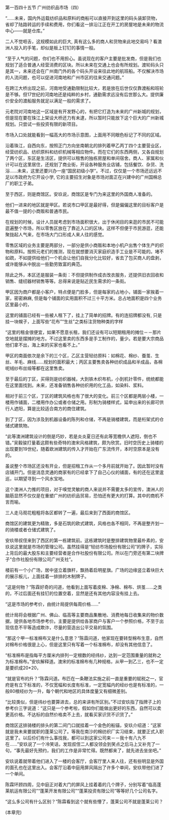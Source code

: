 

第一百四十五节 广州纺织品市场（四）

“……未来，国内外运载纺织品和原料的商船可以直接开到这里的码头装卸货物，省却了陆路转运的手续和费用，你们看这一排沿江正在开工的房屋地是未来的物流中心――就是仓库。”

二人不觉咂舌，这规模如此的巨大, 真有这么多的商人和货物来此地交易吗？看澳洲人投入的手笔，却似是板上钉钉的事情一般。

“至于人气的问题，你们也不用担心。虽说现在的客户主要是批发商，但是我们也规划了适合普通人经营消费的区块。所以未来在交通上也会有所规划。渡轮码头只是其一，未来还会在广州南门外的各个码头开设来往此地的航班船。不仅解决市场的人流问题，也可以促进河南地和广州市区的往来交通问题。”

在跨江大桥出现之前，河南地受通勤限制比较大，若是放在后世仅仅靠渡船和班轮是不够。但17世纪的河南地还是纯粹的乡村，通勤需求远没有后世那么大。提供廉价安全的渡船服务就足以满足一般的需求了。

元老院对河南地这一区域是有开发野心的，有把它打造为未来的广州新城的规划，但是现在要在珠江上架设大桥还力有未逮，所以暂时只能放下这个巨大的广州新城规划。只尝试一些投资有限的新项目。

市场入口处就能看到一幅高大的市场示意图，上面用不同眼色标记了不同的区域。

沿着珠江，自西向东，按照正门方向坐南朝北的排列着甲乙丙丁四个主要营业区，经营纺织品、纺织原料和纺织机械等相应物件。而在它们的东西两侧，又各自规划了两个区，东区是生活区，提供可以租售的独栋房屋和单间宿舍。商人、家属和伙计可以在这里居住，还规划了商业街，开设各种服务业店铺，包括餐饮、杂货、洗浴……未来，这里还要兴办一座“国民初级小学”。不过，仅仅是一个市场还远远不足以市政府为它开设小学, 它的主要招生对象是市场对面正在兴建中的广州国棉总厂的职工子弟。

至于西区，则是商馆区。安玖说，商馆区是专门为来这里的外国商人准备的。

他们一进来的地区就是甲区。若说市口甲区是最好得，但是偏偏这里的目标客户是最不值一提的小商贩和普通市民。

在规划的时候，设计人员就考虑到市场面积很大，出于休闲目的来逛的市民不可能逛遍整个市场，所以零售区放在了靠近入口的区块。这样不但便于市民游逛，还能聚拢起人气来，在市场大门口形成人来人往的感觉。

零售区域的业务主要是两部分，一部分是供小商贩和本地小机户出售个体生产的织物和原料。按照元老们的推测，现在就想要消灭家庭织造手工业是不可能的。堵不如疏，不如提供给他们一个机会让他们自我分化比较好，省去了包买商人的盘剥，或许能够从中脱出一些勤劳致富的典范。

除此之外，本区还是服装一条街：不但提供制作成衣改衣服务，还提供旧衣回收和销售、缝纫器材销售等等。总得来说是贴近民生需求的一条街。

甲区因为商户都是小客户，特点便是门脸多，但是每家的占地小，铺面一家挨着一家，密密麻麻, 但是每个铺面的实用面积不过三十平方米。总占地面积是四个业务区里最小的，

这里的铺面已经有一些被人租下了，挂上了简单的招牌。有的连招牌都没有, 只是挂一块幌子，上面写些“花布”“生丝”之类标注货物种类的字样

“这里的租金很便宜，如果不愿意长租，我们还设有可以短期租用的摊位－－那片空地就是摆摊的地方。不过这里卖的东西多是手工制作的，量少。若是要大宗商品他们拿不出，海上来的买家也看不上。”

甲区的南面依次是余下的三个区，乙区主营轻纺原料：如棉花、棉纱、蚕茧、生丝、羊毛、麻线……规划的面积最大；丙区主要售卖各种纺织成品和半成品，各棉呢绒纱布丝缎等都在这里售卖。

至于最后的丁区，买得则是纺织器械，大到铁木织布机，小到机针零件，统统都能在这里面找到。未来，还准备销售各种纺织用的化工品，如染料、浆料。

相对于前三个区，丁区的建筑风格也有了很大的变化。前三个区都是两层小楼，一楼用作铺面，二楼用作办公或者仓储之用。形制为骑楼样式，延申出来的长廊可供行人遮阳，算是比较适合南方的商住建筑。

到了丁区，因为涉及到机器设备的陈列和仓储，不再是骑楼建筑，而是桁架式的仓储式建筑物。

“此等澳洲建筑设计的倒是巧妙，若是炎炎夏日还有此等宽檐供人遮阳，倒也不错。”吴毅骏打量着这颇有些奇特的澳宋风格建筑，颇为欣赏。旧时空历史上骑楼的出现要到19世纪，随着欧洲建筑的传入才开始在广东流传开，本时空原本是没有的。

虽说整个市场区还没有开业，但是招租工作从一个多月前就开始了。因此暂时没有店铺开门。但是消息灵通的商家有的已经拿下了自己心仪的铺面，有的还在这里逡巡，以期望寻到一个风水宝地。

这个澳洲人力推的项目，对于嗅觉灵敏的商人来说并不需要太多的宣传，澳洲人的脑筋显然不仅仅是在重塑广州的纺织品贸易，恐怕还有更大的打算。其中的商机不言而喻。

三人走马观花粗粗将各区都转了一遍，最后来到了西面的商馆区。

商馆区的建筑更为精致，多是石筑的欧式建筑，风格也各不相同，不再是整齐划一的骑楼或者仓储式建筑了。

安玖带叔侄来到了西区的第一栋建筑前。这栋建筑时是整排建筑物里最朴素的，安玖说这里就是市场的管理公司。虽然挂得是“轻纺市场股份有限公司”的牌子，实际上背后的最大股东和主要经营者是合作社股份有限公司。所以在门旁还有第二块牌子“合作社股份有限公司广州支社”。

楼前有一个小广场，居中竖立着旗杆，飘扬着启明星旗。广场的边缘竖立着块巨大的展示板儿，上面挂着一排排的木制牌子。

“这是何物？”陈霖好奇的问道，他看到上面写着皮棉、净棉、棉布、烘茧……之类的，不过后面还有挂钉的位置空着，显然是还有其他内容没有挂上去。

“这是市场的参考价，由统计局提供每周价格……”

统计局将会根据广州、佛山、临高等主要商品集散地、消费地每日收集来的物价数据，提供各地市场参考价。主要是提供给各家商户与客户一个参照价格，不至于出现信息不平等造成欺诈，尽量的营造出公平交易的氛围。

“那这个甲一标准棉布又是什么意思？”陈霖问道，他家现在要转型棉布生意，自然对棉布价格很是上心，但是这里只有写着一个标准棉布，却没有其他信息了。

“标准棉布是指每平方厘米内排列一定根数的经纬纱，达到一定范围重量的就称之为标准棉布。”安玖解释道。澳宋的标准棉布有几种规格，从甲一到乙三，也不一定是要织成20*20，

“就是官布的升？”陈霖问道。布匹在一条鞭法实施之前一直是重要的赋税之一，官府是有立下标准的，不仅宽幅和长度有标准，一定宽幅内的经纱也是有标准的，一般80根经纱为一升，每个朝代和地区的具体度量又有细微差别。

“比较类似，但是纬纱也要算进去，总的来讲有所区别。”不过安玖指了指牌子上的参考价三字说道：“这只是一个参考啦，假如你们能做出更好的东西，自然可以卖更高价格。不达标的自然价格卖不上去，就看买家识货不识货了。”

商馆区这排骑楼的排头的第二间门口就挂着一个金色的船锚，安玖介绍道：“这家就是我未来要就职的蓬莱公司了。等我在南沙的棉纺织厂实习结束，就要正式入职这里了。以后伱们有什么事找我，都可以到这家公司来－－我十有八九不在……”安玖说了一个冷笑话，发现叔侄二人都没领会到笑点之后马上又补充了一句，“事先最好先预约，我们的工作是非常忙得。既然都来了，就先进去坐坐吧。”

安玖说着就带着他们进入了一楼的会客厅，会客厅里人来人往，还有些明显是外国的面孔也在这里出入。会客厅沿着中庭用屏风隔出了许多个单间，安玖带他们进了一个单间。

陈霖环顾四周，见中庭正对着大门的屏风上挂着着的几个牌子，分别写着“临高蓬莱航运有限公司”“蓬莱开发有限公司”“蓬莱投资有限公司”等等好几个公司名字。

“这么多公司有什么区别？”陈霖看到这个就有些懵了，蓬莱公司不就是蓬莱公司？

(本章完)

